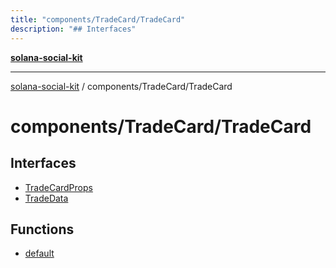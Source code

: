 ```yaml
---
title: "components/TradeCard/TradeCard"
description: "## Interfaces"
---
```


[**solana-social-kit**](../../../README.mdx)

***

[solana-social-kit](../../../README.mdx) / components/TradeCard/TradeCard

# components/TradeCard/TradeCard

## Interfaces

- [TradeCardProps](interfaces/TradeCardProps.mdx)
- [TradeData](interfaces/TradeData.mdx)

## Functions

- [default](functions/default.mdx)
